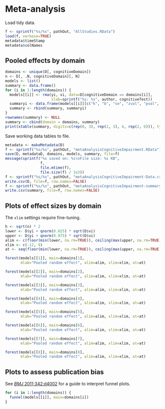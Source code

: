 # Meta-analysis

Load tidy data.

```r
f <- sprintf("%s/%s", pathOut, "AllStudies.RData")
load(f, verbose=TRUE)
metadata$timeStamp
metadata$colNames
```

## Pooled effects by domain

```r
domains <- unique(D[, cognitiveDomain])
n <- D[, .N, cognitiveDomain][, N]
models <- list()
summary <- data.frame()
for (i in 1:length(domains)) {
  models[[i]] <- rma(yi, vi, data=D[cognitiveDomain == domains[i]],
                     slab=sprintf("%s: %s", author, cognitiveTest))
  summaryi <- data.frame(models[[i]][c("k", "b", "se", "zval", "pval", "ci.lb", "ci.ub", "tau2", "QE", "I2", "H2")])
  summary <- rbind(summary, summaryi)
}
rownames(summary) <- NULL
summary <- cbind(domain = domains, summary)
print(xtable(summary, digits=c(rep(0, 3), rep(2, 3), 4, rep(2, 6))), type="html")
```

Save working data tables to file.

```r
metadata <- makeMetadata(D)
f <- sprintf("%s/%s", pathOut, "metaAnalysisCognitiveImpairment.RData")
save(D, metadataD, domains, models, summary, file=f)
message(sprintf("%s saved on: %s\nFile size: %s KB", 
                f,
                file.mtime(f),
                file.size(f) / 1e3))
f <- sprintf("%s/%s", pathOut, "metaAnalysisCognitiveImpairment-Data.csv")
write.csv(D, file=f, row.names=FALSE)
f <- sprintf("%s/%s", pathOut, "metaAnalysisCognitiveImpairment-summary.csv")
write.csv(summary, file=f, row.names=FALSE)
```


## Plots of effect sizes by domain

The `xlim` settings require fine-tuning.

```r
h <- sqrt(n) * 2
lower <- D$yi + qnorm(0.025) * sqrt(D$vi)
upper <- D$yi + qnorm(0.975) * sqrt(D$vi)
alim <- c(floor(min(lower, na.rm=TRUE)), ceiling(max(upper, na.rm=TRUE)))
xlim <- c(-12, 9)
at <- seq(floor(min(lower, na.rm=TRUE)), ceiling(max(upper, na.rm=TRUE)), 1)
```

```r
forest(models[[1]], main=domains[1],
       mlab="Pooled random effect", alim=alim, xlim=xlim, at=at)
```

```r
forest(models[[2]], main=domains[2],
       mlab="Pooled random effect", alim=alim, xlim=xlim, at=at)
```

```r
forest(models[[3]], main=domains[3],
       mlab="Pooled random effect", alim=alim, xlim=xlim, at=at)
```

```r
forest(models[[4]], main=domains[4],
       mlab="Pooled random effect", alim=alim, xlim=xlim, at=at)
```

```r
forest(models[[5]], main=domains[5],
       mlab="Pooled random effect", alim=alim, xlim=xlim, at=at)
```

```r
forest(models[[6]], main=domains[6],
       mlab="Pooled random effect", alim=alim, xlim=xlim, at=at)
```

```r
forest(models[[7]], main=domains[7],
       mlab="Pooled random effect", alim=alim, xlim=xlim, at=at)
```

```r
forest(models[[8]], main=domains[8],
       mlab="Pooled random effect", alim=alim, xlim=xlim, at=at)
```


## Plots to assess publication bias

See [*BMJ* 2011;342:d4002](http://www.bmj.com/content/343/bmj.d4002) for a guide to interpret funnel plots.

```r
for (i in 1:length(domains)) {
  funnel(models[[i]], main=domains[i])
}
```

